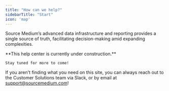 ```yaml
---
title: "How can we help?"
sidebarTitle: "Start"
icon: 'map'
---
```


Source Medium’s advanced data infrastructure and reporting provides a single source of truth, facilitating decision-making 
amid expanding complexities.

<Note>
    **This help center is currently under construction.**
    
    Stay tuned for more to come!
</Note>

<CardGroup cols={2}>
  <Card title="Getting Started (Pre-Trial)" icon="play" icontype="duotone" href="/source-medium-university/getting-started/getting-started-checklist">
  </Card>
  <Card title="Cold Start Guide" icon="play" icontype="duotone" href="/source-medium-university/getting-started/cold-start/cold-start-guide-home">
  </Card>
  <Card title="Integration Docs" icon="link" icontype="duotone" href="/data-inputs/supported-integrations">
  </Card>
  <Card title="Configuration Sheet" icon="link" icontype="duotone" href="/data-inputs/configuration-sheet">
  </Card>
  <Card title="Metrics & Dimension Documentation" icon="block-question" icontype="duotone" href="https://airtable.com/appDL2NQzZOtufpl5/shriuBU2tZWDF2MJH/tblGNgK3rEziVojnH/viwGkJF0DcplUEAxY">
  </Card>
  <Card title="Report Documentation" icon="block-question" icontype="duotone" href="/source-medium-university/report-docs">
  </Card>
</CardGroup>

If you aren't finding what you need on this site, you can always reach out to the Customer Solutions team via Slack, or by email at support@sourcemedium.com!